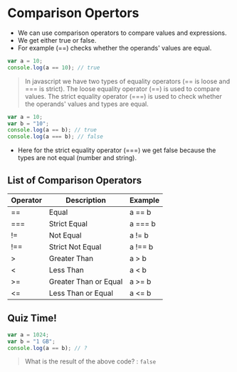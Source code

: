 # Comparison Opertors

- We can use comparison operators to compare values and expressions.
- We get either true or false.
- For example (==) checks whether the operands' values are equal.

```js
var a = 10;
console.log(a == 10); // true
```

> In javascript we have two types of equality operators (== is loose and === is strict).
> The loose equality operator (==) is used to compare values.
> The strict equality operator (===) is used to check whether the operands' values and types are equal.

```js
var a = 10;
var b = "10";
console.log(a == b); // true
console.log(a === b); // false
```

- Here for the strict equality operator (===) we get false because the types are not equal (number and string).

## List of Comparison Operators

| Operator | Description           | Example |
| -------- | --------------------- | ------- |
| ==       | Equal                 | a == b  |
| ===      | Strict Equal          | a === b |
| !=       | Not Equal             | a != b  |
| !==      | Strict Not Equal      | a !== b |
| >        | Greater Than          | a > b   |
| <        | Less Than             | a < b   |
| >=       | Greater Than or Equal | a >= b  |
| <=       | Less Than or Equal    | a <= b  |

## Quiz Time!

```js
var a = 1024;
var b = "1 GB";
console.log(a == b); // ?
```

> What is the result of the above code? : `false`
